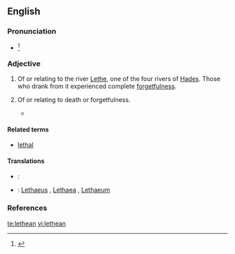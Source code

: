 ==English==
{{was wotd|2012|January|16}}
{{wikipedia|Lethe|river Lethe}}

===Pronunciation===
* {{IPA|/ˈliθiən/|/lɪˈθiən/}}<ref>{{R:Dictionary.com 1.1}}</ref>

===Adjective===
{{head|en|adjective}}

# {{mostly|poetic|Greek mythology}} Of or relating to the river [[Lethe]], one of the four rivers of [[Hades]]. Those who drank from it experienced complete [[forgetfulness]].
# {{by extension}} Of or relating to death or forgetfulness.
#* {{quote-book|passage=Men said that the garden had been roofed over against the sun with great sheets of lead and copper, leaving no cranny through which the tiniest star could peer down. Some swore that the privacy of its masters during their visits was ensured by a '''lethean''' slumber which Dwerulas, through his magic art, was wont to lay at such times upon the whole vicinity.
|year=1938
|month=April
|title=Weird Tales
|volume=31
|chapter={{wsource|The Garden of Adompha}}
|author=Clark Ashton Smith}}

====Related terms====
* [[lethal]]

====Translations====
{{trans-top|of or relating to river Lethe}}
{{trans-mid}}
{{trans-bottom}}

{{trans-top|of or relating to death or forgetfulness}}
{{trans-mid}}
{{trans-bottom}}

{{checktrans-top}}
* {{ttbc|French}}: {{t|fr|léthéen}}
* {{ttbc|Latin}}: [[Lethaeus]] {{m}}, [[Lethaea]] {{f}}, [[Lethaeum]] {{n}}
{{trans-bottom}}

===References===
<references/>

[[te:lethean]]
[[vi:lethean]]